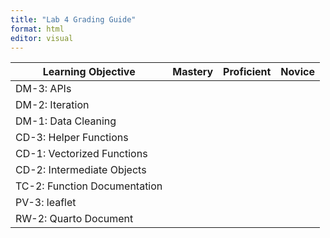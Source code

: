```yaml
---
title: "Lab 4 Grading Guide"
format: html
editor: visual
---
```


| Learning Objective           | Mastery | Proficient | Novice |
|------------------------------|---------|------------|--------|
| DM-3: APIs                   |         |            |        |
| DM-2: Iteration              |         |            |        |
| DM-1: Data Cleaning          |         |            |        |
| CD-3: Helper Functions       |         |            |        |
| CD-1: Vectorized Functions   |         |            |        |
| CD-2: Intermediate Objects   |         |            |        |
| TC-2: Function Documentation |         |            |        |
| PV-3: leaflet                |         |            |        |
| RW-2: Quarto Document        |         |            |        |
